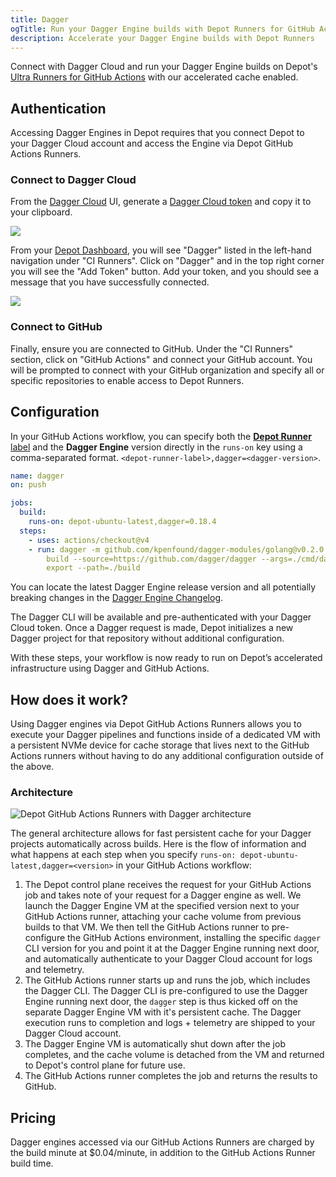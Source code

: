 ```yaml
---
title: Dagger
ogTitle: Run your Dagger Engine builds with Depot Runners for GitHub Actions.
description: Accelerate your Dagger Engine builds with Depot Runners
---
```


Connect with Dagger Cloud and run your Dagger Engine builds on Depot's [Ultra Runners for GitHub Actions](/products/github-actions) with our accelerated cache enabled.

## Authentication

Accessing Dagger Engines in Depot requires that you connect Depot to your Dagger Cloud account and access the Engine via Depot GitHub Actions Runners.

### Connect to Dagger Cloud

From the [Dagger Cloud](https://dagger.cloud/) UI, generate a [Dagger Cloud token](https://docs.dagger.io/configuration/cloud) and copy it to your clipboard.

<img class="mx-auto h-auto max-w-[500px]" src="/images/integrations/dagger-cloud-token-setup.webp" />

From your [Depot Dashboard](/orgs), you will see "Dagger" listed in the left-hand navigation under "CI Runners". Click on "Dagger" and in the top right corner you will see the "Add Token" button. Add your token, and you should see a message that you have successfully connected.

<img class="mx-auto" src="/images/integrations/connect-to-dagger-cloud.webp" />

### Connect to GitHub

Finally, ensure you are connected to GitHub. Under the "CI Runners" section, click on "GitHub Actions" and connect your GitHub account. You will be prompted to connect with your GitHub organization and specify all or specific repositories to enable access to Depot Runners.

## Configuration

In your GitHub Actions workflow, you can specify both the [**Depot Runner** label](/docs/github-actions/runner-types) and the **Dagger Engine** version directly in the `runs-on` key using a comma-separated format. `<depot-runner-label>,dagger=<dagger-version>`.

```yaml {6}
name: dagger
on: push

jobs:
  build:
    runs-on: depot-ubuntu-latest,dagger=0.18.4
  steps:
    - uses: actions/checkout@v4
    - run: dagger -m github.com/kpenfound/dagger-modules/golang@v0.2.0 call \
        build --source=https://github.com/dagger/dagger --args=./cmd/dagger \
        export --path=./build
```

You can locate the latest Dagger Engine release version and all potentially breaking changes in the [Dagger Engine Changelog](https://github.com/dagger/dagger/blob/main/CHANGELOG.md).

The Dagger CLI will be available and pre-authenticated with your Dagger Cloud token. Once a Dagger request is made, Depot initializes a new Dagger project for that repository without additional configuration.

With these steps, your workflow is now ready to run on Depot’s accelerated infrastructure using Dagger and GitHub Actions.

## How does it work?

Using Dagger engines via Depot GitHub Actions Runners allows you to execute your Dagger pipelines and functions inside of a dedicated VM with a persistent NVMe device for cache storage that lives next to the GitHub Actions runners without having to do any additional configuration outside of the above.

### Architecture

![Depot GitHub Actions Runners with Dagger architecture](/images/dagger-arch-diagram.png)

The general architecture allows for fast persistent cache for your Dagger projects automatically across builds. Here is the flow of information and what happens at each step when you specify `runs-on: depot-ubuntu-latest,dagger=<version>` in your GitHub Actions workflow:

1. The Depot control plane receives the request for your GitHub Actions job and takes note of your request for a Dagger engine as well. We launch the Dagger Engine VM at the specified version next to your GitHub Actions runner, attaching your cache volume from previous builds to that VM. We then tell the GitHub Actions runner to pre-configure the GitHub Actions environment, installing the specific `dagger` CLI version for you and point it at the Dagger Engine running next door, and automatically authenticate to your Dagger Cloud account for logs and telemetry.
2. The GitHub Actions runner starts up and runs the job, which includes the Dagger CLI. The Dagger CLI is pre-configured to use the Dagger Engine running next door, the `dagger` step is thus kicked off on the separate Dagger Engine VM with it's persistent cache. The Dagger execution runs to completion and logs + telemetry are shipped to your Dagger Cloud account.
3. The Dagger Engine VM is automatically shut down after the job completes, and the cache volume is detached from the VM and returned to Depot's control plane for future use.
4. The GitHub Actions runner completes the job and returns the results to GitHub.

## Pricing

Dagger engines accessed via our GitHub Actions Runners are charged by the build minute at $0.04/minute, in addition to the GitHub Actions Runner build time.
